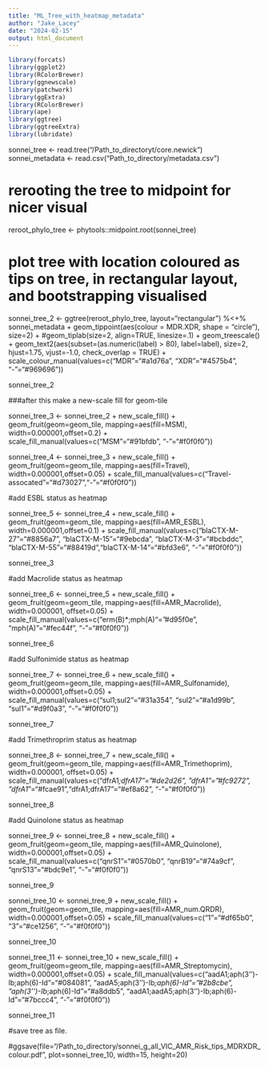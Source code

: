 ```yaml
---
title: "ML_Tree_with_heatmap_metadata"
author: "Jake_Lacey"
date: "2024-02-15"
output: html_document
---
```


```r
library(forcats)
library(ggplot2)
library(RColorBrewer)
library(ggnewscale)
library(patchwork)
library(ggExtra)
library(RColorBrewer)
library(ape)
library(ggtree)
library(ggtreeExtra)
library(lubridate)

```

sonnei_tree <- read.tree("/Path_to_directoryt/core.newick")
sonnei_metadata <- read.csv("Path_to_directory/metadata.csv")

# rerooting the tree to midpoint for nicer visual

reroot_phylo_tree <- phytools::midpoint.root(sonnei_tree)

# plot tree with location coloured as tips on tree, in rectangular layout, and bootstrapping visualised

sonnei_tree_2 <- ggtree(reroot_phylo_tree, layout="rectangular") %<+% sonnei_metadata +
  geom_tippoint(aes(colour = MDR.XDR, shape = "circle"), size=2) +
  #geom_tiplab(size=2, align=TRUE, linesize=.1) +
  geom_treescale() +
  geom_text2(aes(subset=(as.numeric(label) > 80), label=label), size=2, hjust=1.75, vjust=-1.0, check_overlap = TRUE) + scale_colour_manual(values=c("MDR"="#a1d76a", "XDR"="#4575b4", "-"="#969696"))

sonnei_tree_2


###after this make a new-scale fill for geom-tile 

sonnei_tree_3 <- sonnei_tree_2 + new_scale_fill() +
         geom_fruit(geom=geom_tile, mapping=aes(fill=MSM), width=0.000001,offset=0.2) +
     scale_fill_manual(values=c("MSM"="#91bfdb", "-"="#f0f0f0"))

sonnei_tree_4 <- sonnei_tree_3 + new_scale_fill() +
         geom_fruit(geom=geom_tile, mapping=aes(fill=Travel), width=0.000001,offset=0.05) +
     scale_fill_manual(values=c("Travel-assocated"="#d73027","-"="#f0f0f0"))


#add ESBL status as heatmap

sonnei_tree_5 <- sonnei_tree_4 + new_scale_fill() +
         geom_fruit(geom=geom_tile, mapping=aes(fill=AMR_ESBL), width=0.000001,offset=0.1) +
     scale_fill_manual(values=c("blaCTX-M-27"="#8856a7", "blaCTX-M-15"="#9ebcda", "blaCTX-M-3"="#bcbddc", "blaCTX-M-55"="#88419d","blaCTX-M-14"="#bfd3e6", "-"="#f0f0f0"))

sonnei_tree_3

#add Macrolide status as heatmap

sonnei_tree_6 <- sonnei_tree_5 + new_scale_fill() +
         geom_fruit(geom=geom_tile, mapping=aes(fill=AMR_Macrolide), width=0.000001, offset=0.05) +
     scale_fill_manual(values=c("erm(B)*;mph(A)"="#d95f0e", "mph(A)"="#fec44f", "-"="#f0f0f0"))

sonnei_tree_6

#add Sulfonimide status as heatmap

sonnei_tree_7 <- sonnei_tree_6 + new_scale_fill() +
         geom_fruit(geom=geom_tile, mapping=aes(fill=AMR_Sulfonamide), width=0.000001,offset=0.05) +
     scale_fill_manual(values=c("sul1;sul2"="#31a354", "sul2"="#a1d99b", "sul1"="#d9f0a3", "-"="#f0f0f0"))

sonnei_tree_7

#add Trimethroprim status as heatmap

sonnei_tree_8 <- sonnei_tree_7 + new_scale_fill() +
         geom_fruit(geom=geom_tile, mapping=aes(fill=AMR_Trimethoprim), width=0.000001, offset=0.05) +
     scale_fill_manual(values=c("dfrA1*;dfrA17"="#de2d26", "dfrA1"="#fc9272", "dfrA1*"="#fcae91","dfrA1;dfrA17"="#ef8a62", "-"="#f0f0f0"))

sonnei_tree_8

#add Quinolone status as heatmap

sonnei_tree_9 <- sonnei_tree_8 + new_scale_fill() +
         geom_fruit(geom=geom_tile, mapping=aes(fill=AMR_Quinolone), width=0.000001,offset=0.05) +
     scale_fill_manual(values=c("qnrS1"="#0570b0", "qnrB19"="#74a9cf", "qnrS13"="#bdc9e1", "-"="#f0f0f0"))

sonnei_tree_9

sonnei_tree_10 <- sonnei_tree_9 + new_scale_fill() +
         geom_fruit(geom=geom_tile, mapping=aes(fill=AMR_num.QRDR), width=0.000001,offset=0.05) +
     scale_fill_manual(values=c("1"="#df65b0", "3"="#ce1256", "-"="#f0f0f0"))

sonnei_tree_10

sonnei_tree_11 <- sonnei_tree_10 + new_scale_fill() +
         geom_fruit(geom=geom_tile, mapping=aes(fill=AMR_Streptomycin), width=0.000001,offset=0.05) +
     scale_fill_manual(values=c("aadA1;aph(3'')-Ib;aph(6)-Id"="#084081", "aadA5;aph(3'')-Ib*;aph(6)-Id"="#2b8cbe", "aph(3'')-Ib*;aph(6)-Id"="#a8ddb5", "aadA1;aadA5;aph(3'')-Ib;aph(6)-Id"="#7bccc4", "-"="#f0f0f0"))

sonnei_tree_11

#save tree as file. 

#ggsave(file="/Path_to_directory/sonnei_g_all_VIC_AMR_Risk_tips_MDRXDR_colour.pdf", plot=sonnei_tree_10, width=15, height=20)

